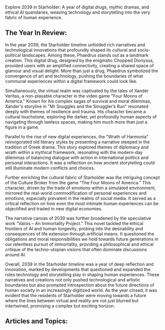 Explore 2039 in Starholder: A year of digital drugs, mythic dramas, and ethical AI quandaries, weaving technology and storytelling into the very fabric of human experience.


## The Year In Review:
In the year 2039, the Starholder timeline unfolded rich narratives and technological innovations that profoundly shaped its cultural and socio-political landscapes. Among these, Phaedrus stands out as a landmark creation. This digital drug, designed by the enigmatic Chopped Dionysus, provided users with an amplified connectivity, creating a shared space of glamour and visual delight. More than just a drug, Phaedrus symbolized the convergence of art and technology, pushing the boundaries of what communal experiences within a digital framework could look like.

Simultaneously, the virtual realm was captivated by the tales of Xander Veritas, a non-playable character in the video game "Four Moons of America." Known for his complex sagas of survival and moral dilemmas, Xander's storyline in "Mr Snuggles and the Smuggler’s Run" resonated deeply with themes of resilience and trauma. His character became a cultural touchstone, exploring the darker, yet profoundly human aspects of navigating through lawless spaces, making him much more than just a figure in a game.

Parallel to the rise of new digital experiences, the "Wrath of Harmonia" reinvigorated old literary styles by presenting a narrative steeped in the tradition of Greek drama. This story explored themes of diplomacy and wrath within a mythical framework, resonating with the modern-day dilemmas of balancing dialogue with action in international politics and personal interactions. It was a reflection on how ancient storytelling could still illuminate modern conflicts and choices.

Further enriching the cultural fabric of Starholder was the intriguing concept of the Culture Broker from the game "The Four Moons of America." This character, driven by the trade of emotions within a simulated environment, mirrored the real-world commodification of personal experiences and emotions, especially prevalent in the realms of social media. It served as a critical reflection on how even the most intimate human experiences can be objectified and traded in new digital economies.

The narrative canvas of 2039 was further broadened by the speculative work "Valois – An Immortality Project." This novel tackled the ethical frontiers of AI and human longevity, probing into the desirability and consequences of life extension through artificial means. It questioned the obligations and moral responsibilities we hold towards future generations in our relentless pursuit of immortality, providing a philosophical and ethical critique of the techno-utopian visions that often dominate discussions around AI.

Overall, 2039 in the Starholder timeline was a year of deep reflection and innovation, marked by developments that questioned and expanded the roles technology and storytelling play in shaping human experiences. These narratives and creations not only pushed technological and artistic boundaries but also prompted introspection about the future directions of human society in an increasingly digitized world. As the year closed, it was evident that the residents of Starholder were moving towards a future where the lines between virtual and reality are not just blurred but intertwined, promising a complex but exciting horizon.‍‍

## Articles and Topics:

